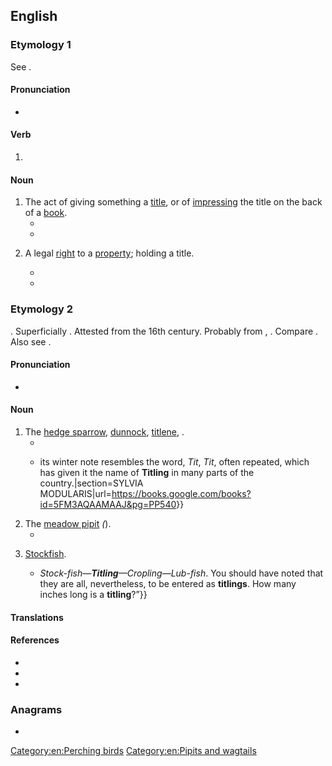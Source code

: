 ==English==

===Etymology 1===
See {{m|en|title}}.

====Pronunciation====
* {{IPA|en|/ˈtaɪtl̩ɪŋ/|/ˈtaɪtlɪŋ/}}

====Verb====
{{head|en|verb form}}

# {{present participle of|en|title|nocat=1}}

====Noun====
{{en-noun}}

# The act of giving something a [[title]], or of [[impress]]ing the title on the back of a [[book]].
#* {{quote-book|en|1839|Archibald Swinton|Report of the Trial of Alexander Humphreys Or Alexander, Claiming the Title Earl of Stirling, Before the High Court of Justiciary at Edinburgh, for the Crime of Forgery||211|Then, gentlemen, not only is this a forgery, but it is a ''modern'' forgery. It is a forgery since 1806—since the date of the rebinding of the Record by Mr Thompson, when the new mode of '''titling''' was introduced.|url=https://books.google.com/books?id=OAq-_9fA_wcC&pg=PA211}}
#* {{quote-book|en|1974|Philip Smith|New Directions in Bookbinding||135|The leather for the spine strip was onlaid with the '''titling''' and other linking features separately from the covers.}}
# {{lb|en|law}} A legal [[right]] to a [[property]]; holding a title.
#* {{quote-book|en|1888||A Handbook for Travelers in Surrey, Hampshire, and the Isle of Wight||217|People took possession of the tenantless cottages to which their only '''titling''' is the holding of the key : a few of these still remain.|url=https://books.google.com/books?id=kiGnSEJoaRMC&pg=PA217}}
#* {{quote-book|en|1976|Diana Hunt|The Social and Economic Impacts of Individual Land Titling in Mbeere, Eastern Kenya||12|Where shifting cultivation or bush fallowing are widely practised, it is unlikely that strong pressure for '''titling''' will emerge from within the area concerned. The primary momentum for '''titling''' will probably be exogenously generated,}}

===Etymology 2===
{{unk|en|Uncertain}}. Superficially {{affix|en|tit#Etymology 3|-ling|t1=a small bird|t2=small}}. Attested from the 16th century. Probably from {{der|en|is|titlingr||tit sparrow}}, {{cog|non|titlingr||sparrow}}. Compare {{cog|non|tittr||titmouse}}. Also see {{cog|enm|titmose||titmouse}}.

====Pronunciation====
* {{IPA|en|/ˈtɪtlɪŋ/}}

====Noun====
{{en-noun}}

# The [[hedge sparrow]], [[dunnock]], [[titlene]], ''{{l|mul|Prunella modularis}}''.
#* {{quote-book|en|1601|{{w|Pliny the Elder}}|The Historie of the World|https://penelope.uchicago.edu/holland/pliny10.html||The '''Titling''' therefore that sitteth, being thus deceived, hatcheth the egge and bringeth up the chicke of another bird.|translator={{w|Philemon Holland}}|section=Book X}}
#* {{quote-book|en|1821|George Graves|British Ornithology||540|{{...}}its winter note resembles the word, ''Tit'', ''Tit'', often repeated, which has given it the name of '''Titling''' in many parts of the country.|section=SYLVIA MODULARIS|url=https://books.google.com/books?id=5FM3AQAAMAAJ&pg=PP540}}
# The [[meadow pipit]] ''({{l|mul|Anthus pratensis}}'').
#* {{quote-journal|en|1833||Eagle shooting in the Alps|The Sportsman’s Cabinet, and Town and Country Magazine||126|In the North this is so commonly observed, that the cuckoo is popularly believed to be always attended by the '''''titling''''' or pippet (''Anthus pratensis'', {{smallcaps|Bechstein}}), which it is further imagined, has been its step-mother and nurse from the egg;|url=https://books.google.com/books?id=H9MKAQAAIAAJ&pg=RA17-PA126}}
# {{lb|en|obsolete|in customhouses}} [[stockfish|Stockfish]].
#* {{quote-book|en|1817|{{w|Walter Scott}}|Rob Roy|passage=“{{...}}''Stock-fish—'''Titling'''—Cropling—Lub-fish''. You should have noted that they are all, nevertheless, to be entered as '''titlings'''. How many inches long is a '''titling'''?”}}

====Translations====
{{trans-see|''Prunella modularis''|dunnock}}

{{trans-see|''Anthus pratensis''|meadow pipit}}

{{trans-see|stockfish}}

====References====
* {{R:Webster 1913}}
* {{R:Webster 1913|tit}}
* {{R:Lexico|entry=titling|alt=titling{{sup|2}}}}

===Anagrams===
* {{anagrams|en|a=giilntt|Tlingit|litting|tilting}}

[[Category:en:Perching birds]]
[[Category:en:Pipits and wagtails]]